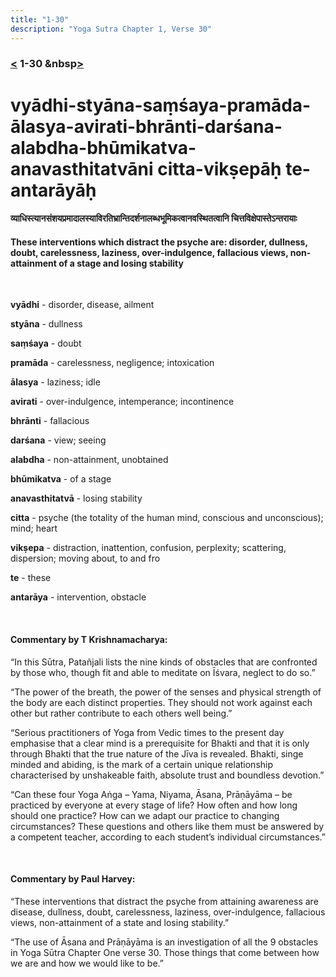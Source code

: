 ```yaml
---
title: "1-30"
description: "Yoga Sutra Chapter 1, Verse 30"
---
```


### [<](/Chapter-1/1-29/) 1-30 &nbsp[>](/Chapter-1/1-31/)

# vyādhi-styāna-saṃśaya-pramāda-ālasya-avirati-bhrānti-darśana-alabdha-bhūmikatva-anavasthitatvāni citta-vikṣepāḥ te-antarāyāḥ

#### व्याधिस्त्यानसंशयप्रमादालस्याविरतिभ्रान्तिदर्शनालब्धभूमिकत्वानवस्थितत्वानि चित्तविक्षेपास्तेऽन्तरायाः

#### These interventions which distract the psyche are: disorder, dullness, doubt, carelessness, laziness, over-indulgence, fallacious views, non-attainment of a stage and losing stability

<br />

**vyādhi** - disorder, disease, ailment <br />

**styāna** - dullness <br />

**saṃśaya** - doubt <br />

**pramāda** - carelessness, negligence; intoxication <br />

**ālasya** - laziness; idle <br />

**avirati** - over-indulgence, intemperance; incontinence <br />

**bhrānti** - fallacious <br />

**darśana** - view; seeing <br />

**alabdha** - non-attainment, unobtained <br />

**bhūmikatva** - of a stage <br />

**anavasthitatvā** - losing stability <br />

**citta** - psyche (the totality of the human mind, conscious and unconscious); mind; heart <br />

**vikṣepa** - distraction, inattention, confusion, perplexity; scattering, dispersion; moving about, to and fro <br />

**te** - these

**antarāya** - intervention, obstacle <br />

<br />

#### Commentary by T Krishnamacharya:

“In this Sūtra,
Patañjali lists the nine kinds of obstacles that are confronted by those who,
though fit and able to meditate on Īśvara, neglect to do so.”

“The power of the breath,
the power of the senses and
physical strength of the body are each distinct properties.
They should not work against each other
but rather contribute to each others well being.”

“Serious practitioners of Yoga from Vedic times to the present day
emphasise that a clear mind is a prerequisite for Bhakti and
that it is only through Bhakti that the true nature of the Jīva is revealed.
Bhakti, singe minded and abiding, is the mark of a certain unique relationship
characterised by unshakeable faith, absolute trust and boundless devotion.”

“Can these four Yoga Aṅga – Yama, Niyama, Āsana, Prāṇāyāma
– be practiced by everyone at every stage of life?
How often and how long should one practice?
How can we adapt our practice to changing circumstances?
These questions and others like them must be answered by a competent teacher,
according to each student’s individual circumstances.”

<br />

#### Commentary by Paul Harvey:

“These interventions that distract the psyche from attaining awareness are
disease,
dullness,
doubt,
carelessness,
laziness,
over-indulgence,
fallacious views,
non-attainment of a state and
losing stability.”

“The use of Āsana and Prāṇāyāma is
an investigation of all the 9 obstacles
in Yoga Sūtra Chapter One verse 30.
Those things that come between how
we are and how we would like to be.”
